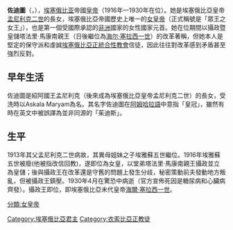 {{Infobox royalty
|reign=1916年9月27日—1930年4月2日<br>（{{age in years and days|1916|9|27|1930|4|2|age=no}}）
|predecessor=埃雅苏五世
|successor=[[海尔·塞拉西一世|海尔·塞拉西一世]]
|birth_date=1876年4月29日
|birth_place={{flagicon|Ethiopia|1892}} [[埃塞俄比亚帝国|埃塞俄比亚帝国]][[哈勒爾州|哈勒爾州]]
|death_date={{death date and age|1930|4|2|1876|4|29}}
|religion=[[埃塞俄比亞正統台瓦西多教會|埃塞俄比亞正統台瓦西多教會]]
|image=zauditu-ethiopian-princess.jpg
|spouse={{marriage|阿拉亞·塞拉西·約翰尼斯|1882|1888}}<br>{{marriage|古格薩·韋爾|1900|1930}}
|father=[[孟尼利克二世|孟尼利克二世]]
|mother=阿貝修·巴揚
|death_place={{flagicon|Ethiopia|1975}} [[衣索比亞|衣索比亞]][[亚的斯亚贝巴|亚的斯亚贝巴]]}}
'''佐迪圖'''（{{lang|en|Zewditu}}，{{bd|1876年|4月29日|1930年|4月2日|catIdx=Lévy}}），[[埃塞俄比亚|埃塞俄比亚]]帝國[[埃塞俄比亚君主列表|皇帝]]（1916年—1930年在位）。她是埃塞俄比亞皇帝[[孟尼利克二世|孟尼利克二世]]的長女，埃塞俄比亞帝國歷史上唯一的[[女皇帝|女皇帝]]（正式稱號是「眾王之女王」），也是第一個受國際承認的[[非洲|非洲]]國家的女性國家元首。她在位期間以攝政暨皇儲塔法里·馬康南親王（日後繼位為[[海尔·塞拉西一世|海尔·塞拉西一世]]）的改革著稱，但她本人是堅定的保守派和虔誠[[埃塞俄比亞正統合性教會|埃塞俄比亞正統合性教會]]信徒，因此往往對改革感到矛盾甚至強烈反對。

== 早年生活 ==
佐迪圖是紹阿國王孟尼利克（後來成為埃塞俄比亞皇帝孟尼利克二世）的長女，受洗時以Askala Maryam為名。其名字佐迪圖在[[阿姆哈拉語|阿姆哈拉語]]中意指「皇冠」，雖然有時在英文中被誤譯為並非同源的「茱迪斯」。
== 生平 ==
1913年其父孟尼利克二世病故，其異母姐妹之子埃雅蘇五世繼位。1916年埃雅蘇五世被廢(他被指改信回教)，遂即位為女皇，以堂弟塔法里·馬康南親王攝政並立為皇儲；後與攝政王在改革還是守舊的問題上發生分歧，秘密策動前夫發動地方叛亂，但被攝政王鎮壓。1930年4月在驚恐中病逝（官方宣佈死因是糖尿病和心臟病齊發）。攝政王即位，即埃塞俄比亞末代皇帝[[海爾·塞拉西一世|海爾·塞拉西一世]]。

{{Authority control}}
[[Category:埃塞俄比亞君主|Category:埃塞俄比亞君主]]
[[分類:女皇帝|分類:女皇帝]]
[[Category:衣索比亞正教徒|Category:衣索比亞正教徒]]